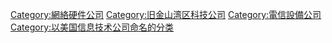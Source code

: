 {{Cat main|思科系统}}

[[Category:網絡硬件公司|Category:網絡硬件公司]]
[[Category:旧金山湾区科技公司|Category:旧金山湾区科技公司]]
[[Category:電信設備公司|Category:電信設備公司]]

[[Category:以美国信息技术公司命名的分类|Category:以美国信息技术公司命名的分类]]